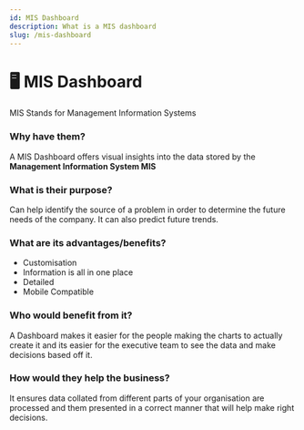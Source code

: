 ```yaml
---
id: MIS Dashboard
description: What is a MIS dashboard
slug: /mis-dashboard
---
```


# 🖥️ MIS Dashboard


MIS Stands for Management Information Systems

### Why have them?

A MIS Dashboard offers visual insights into the data stored by the **Management Information System MIS**

### What is their purpose?

Can help identify the source of a problem in order to determine the future needs of the company. It can also predict future trends. 

### What are its advantages/benefits?

- Customisation
- Information is all in one place
- Detailed
- Mobile Compatible

### Who would benefit from it?

A Dashboard makes it easier for the people making the charts to actually create it and its easier for the executive team to see the data and make decisions based off it. 

### How would they help the business?

It ensures data collated from different parts of your organisation are processed and them presented in a correct manner that will help make right decisions.